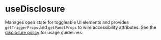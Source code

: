 
<Meta title="Hooks/useDisclosure" />

# useDisclosure

Manages open state for toggleable UI elements and provides `getTriggerProps` and `getPanelProps` to wire accessibility attributes. See the [disclosure policy](../components/docs/use-disclosure.mdx) for usage guidelines.
